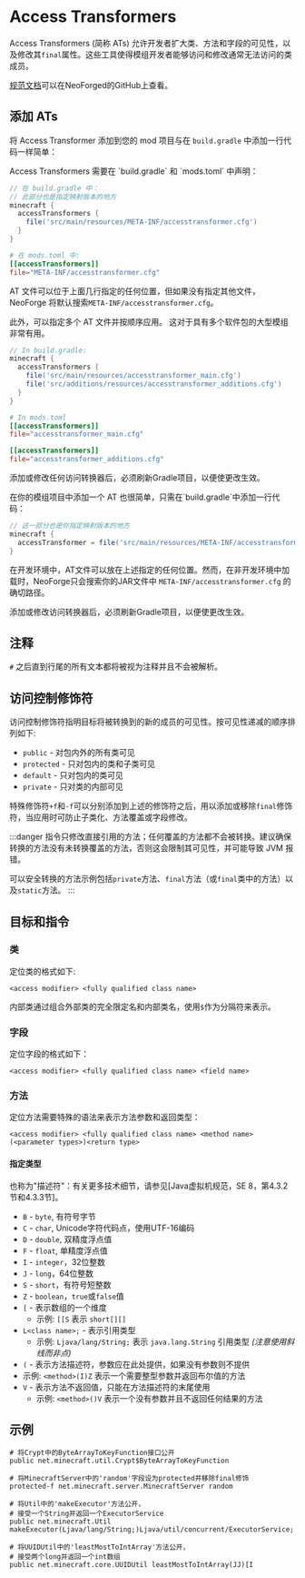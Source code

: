 
# Access Transformers

Access Transformers (简称 ATs) 允许开发者扩大类、方法和字段的可见性，以及修改其`final`属性。这些工具使得模组开发者能够访问和修改通常无法访问的类成员。

[规范文档][specs]可以在NeoForged的GitHub上查看。

## 添加 ATs

将 Access Transformer 添加到您的 mod 项目与在 `build.gradle` 中添加一行代码一样简单：

<Tabs defaultValue="latest">
<TabItem value="latest" label="Latest">
Access Transformers 需要在 `build.gradle` 和 `mods.toml` 中声明：

```groovy
// 在 build.gradle 中：
// 此部分也是指定映射版本的地方
minecraft {
  accessTransformers {
    file('src/main/resources/META-INF/accesstransformer.cfg')
  }
}
```

```toml
# 在 mods.toml 中:
[[accessTransformers]]
file="META-INF/accesstransformer.cfg"
```

AT 文件可以位于上面几行指定的任何位置，但如果没有指定其他文件，NeoForge 将默认搜索`META-INF/accesstransformer.cfg`。

此外，可以指定多个 AT 文件并按顺序应用。 这对于具有多个软件包的大型模组非常有用。

```groovy
// In build.gradle:
minecraft {
  accessTransformers {
    file('src/main/resources/accesstransformer_main.cfg')
    file('src/additions/resources/accesstransformer_additions.cfg')
  }
}
```

```toml
# In mods.toml
[[accessTransformers]]
file="accesstransformer_main.cfg"

[[accessTransformers]]
file="accesstransformer_additions.cfg"
```

添加或修改任何访问转换器后，必须刷新Gradle项目，以便使更改生效。
</TabItem>

<TabItem value="1.20.1" label="1.20.1-47.1 and older">
在你的模组项目中添加一个 AT 也很简单，只需在`build.gradle`中添加一行代码：

```groovy
// 这一部分也是你指定映射版本的地方
minecraft {
  accessTransformer = file('src/main/resources/META-INF/accesstransformer.cfg')
}
```

在开发环境中，AT文件可以放在上述指定的任何位置。然而，在非开发环境中加载时，NeoForge只会搜索你的JAR文件中 `META-INF/accesstransformer.cfg` 的确切路径。

添加或修改访问转换器后，必须刷新Gradle项目，以便使更改生效。
</TabItem>
</Tabs>

## 注释

`#` 之后直到行尾的所有文本都将被视为注释并且不会被解析。

## 访问控制修饰符

访问控制修饰符指明目标将被转换到的新的成员的可见性。按可见性递减的顺序排列如下:

* `public` - 对包内外的所有类可见
* `protected` - 只对包内的类和子类可见
* `default` - 只对包内的类可见
* `private` - 只对类的内部可见

特殊修饰符`+f`和`-f`可以分别添加到上述的修饰符之后，用以添加或移除`final`修饰符，当应用时可防止子类化、方法覆盖或字段修改。

:::danger
指令只修改直接引用的方法；任何覆盖的方法都不会被转换。建议确保转换的方法没有未转换覆盖的方法，否则这会限制其可见性，并可能导致 JVM 报错。

可以安全转换的方法示例包括`private`方法、`final`方法（或`final`类中的方法）以及`static`方法。
:::

## 目标和指令

### 类
定位类的格式如下:
```
<access modifier> <fully qualified class name>
```
内部类通过组合外部类的完全限定名和内部类名，使用`$`作为分隔符来表示。

### 字段
定位字段的格式如下：
```
<access modifier> <fully qualified class name> <field name>
```

### 方法
定位方法需要特殊的语法来表示方法参数和返回类型：
```
<access modifier> <fully qualified class name> <method name>(<parameter types>)<return type>
```

#### 指定类型

也称为"描述符"：有关更多技术细节，请参见[Java虚拟机规范，SE 8，第4.3.2节和4.3.3节]。

* `B` - `byte`, 有符号字节
* `C` - `char`, Unicode字符代码点，使用UTF-16编码
* `D` - `double`, 双精度浮点值
* `F` - `float`, 单精度浮点值
* `I` - `integer`，32位整数
* `J` - `long`，64位整数
* `S` - `short`，有符号短整数
* `Z` - `boolean`，`true`或`false`值
* `[` - 表示数组的一个维度
  * 示例: `[[S` 表示 `short[][]`
* `L<class name>;` - 表示引用类型
  * 示例: `Ljava/lang/String;` 表示 `java.lang.String` 引用类型 _(注意使用斜线而非点)_
* `(` - 表示方法描述符，参数应在此处提供，如果没有参数则不提供
 * 示例: `<method>(I)Z` 表示一个需要整型参数并返回布尔值的方法
* `V` - 表示方法不返回值，只能在方法描述符的末尾使用
  * 示例: `<method>()V` 表示一个没有参数并且不返回任何结果的方法

## 示例
```
# 将Crypt中的ByteArrayToKeyFunction接口公开
public net.minecraft.util.Crypt$ByteArrayToKeyFunction

# 将MinecraftServer中的'random'字段设为protected并移除final修饰
protected-f net.minecraft.server.MinecraftServer random

# 将Util中的'makeExecutor'方法公开，
# 接受一个String并返回一个ExecutorService
public net.minecraft.Util makeExecutor(Ljava/lang/String;)Ljava/util/concurrent/ExecutorService;

# 将UUIDUtil中的'leastMostToIntArray'方法公开，
# 接受两个long并返回一个int数组
public net.minecraft.core.UUIDUtil leastMostToIntArray(JJ)[I
```

[specs]: https://github.com/NeoForged/AccessTransformers/blob/main/FMLAT.md
[jvmdescriptors]: https://docs.oracle.com/javase/specs/jvms/se8/html/jvms-4.html#jvms-4.3.2
